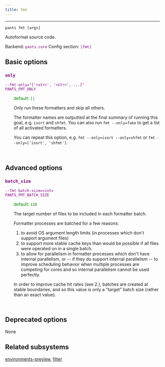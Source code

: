 ```yaml
---
title: fmt
---
```


---

```
pants fmt [args]
```

Autoformat source code.

Backend: <span style="color: purple"><code>pants.core</code></span>
Config section: <span style="color: purple"><code>[fmt]</code></span>

## Basic options

<div style="color: purple">

### `only`

  <code>--fmt-only=&quot;['&lt;str&gt;', '&lt;str&gt;', ...]&quot;</code><br>
  <code>PANTS_FMT_ONLY</code><br>
</div>
<div style="padding-left: 2em;">
<span style="color: green">default: <code>[]</code></span>

<br>

Only run these formatters and skip all others.

The formatter names are outputted at the final summary of running this goal, e.g. `isort` and `shfmt`. You can also run `fmt --only=fake` to get a list of all activated formatters.

You can repeat this option, e.g. `fmt --only=isort --only=shfmt` or `fmt --only=['isort', 'shfmt']`.

</div>
<br>

## Advanced options

<div style="color: purple">

### `batch_size`

  <code>--fmt-batch-size=&lt;int&gt;</code><br>
  <code>PANTS_FMT_BATCH_SIZE</code><br>
</div>
<div style="padding-left: 2em;">
<span style="color: green">default: <code>128</code></span>

<br>

The target number of files to be included in each formatter batch.

Formatter processes are batched for a few reasons:

1. to avoid OS argument length limits (in processes which don't support argument files)
2. to support more stable cache keys than would be possible if all files were operated on in a single batch.
3. to allow for parallelism in formatter processes which don't have internal parallelism, or -- if they do support internal parallelism -- to improve scheduling behavior when multiple processes are competing for cores and so internal parallelism cannot be used perfectly.

In order to improve cache hit rates (see 2.), batches are created at stable boundaries, and so this value is only a "target" batch size (rather than an exact value).

</div>
<br>

## Deprecated options

None

## Related subsystems

[environments-preview](reference-environments-preview), [filter](reference-filter)
